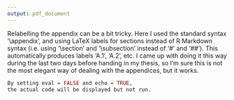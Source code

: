 ```yaml
---
output: pdf_document
---
```


\appendix
\section{Appendices}

\subsection{Appendix stuff}

Relabelling the appendix can be a bit tricky. Here I used the standard \LaTeX syntax '\\appendix', and using LaTeX labels for sections instead of R Markdown syntax (i.e. using '\\section' and '\\subsection' instead of '#' and '##'). This automatically produces labels 'A.1', 'A.2', etc. I came up with doing it this way during the last two days before handing in my thesis, so I'm sure this is not the most elegant way of dealing with the appendices, but it works.


\subsection{Code example}

```r
By setting eval = FALSE and echo = TRUE, 
the actual code will be displayed but not run.
```